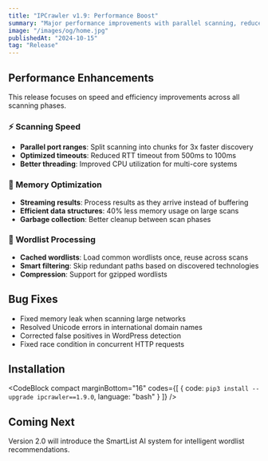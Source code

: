 ---
title: "IPCrawler v1.9: Performance Boost"
summary: "Major performance improvements with parallel scanning, reduced memory usage, and faster wordlist processing."
image: "/images/og/home.jpg"
publishedAt: "2024-10-15"
tag: "Release"
---

## Performance Enhancements

This release focuses on speed and efficiency improvements across all scanning phases.

### ⚡ Scanning Speed
- **Parallel port ranges**: Split scanning into chunks for 3x faster discovery
- **Optimized timeouts**: Reduced RTT timeout from 500ms to 100ms
- **Better threading**: Improved CPU utilization for multi-core systems

### 💾 Memory Optimization
- **Streaming results**: Process results as they arrive instead of buffering
- **Efficient data structures**: 40% less memory usage on large scans
- **Garbage collection**: Better cleanup between scan phases

### 📝 Wordlist Processing
- **Cached wordlists**: Load common wordlists once, reuse across scans
- **Smart filtering**: Skip redundant paths based on discovered technologies
- **Compression**: Support for gzipped wordlists

## Bug Fixes

- Fixed memory leak when scanning large networks
- Resolved Unicode errors in international domain names
- Corrected false positives in WordPress detection
- Fixed race condition in concurrent HTTP requests

## Installation

<CodeBlock compact marginBottom="16" codes={[
  {
    code: `pip3 install --upgrade ipcrawler==1.9.0`,
    language: "bash"
  }
]} />

## Coming Next

Version 2.0 will introduce the SmartList AI system for intelligent wordlist recommendations.